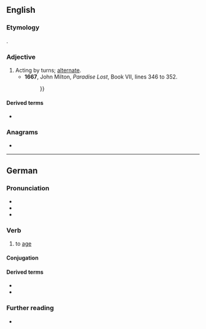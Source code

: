 {{also|Altern}}
==English==

===Etymology===
{{etyl|la|en}} {{lena}} {{m|la|alternus}}.

===Adjective===
{{en-adj|-}}

# Acting by turns; [[alternate]].
#* '''1667''', John Milton, ''Paradise Lost'', Book VII, lines 346 to 352.
#*:{{quote|en|And God made two great lights, great for their use / To Man, the greater to have rule by day, / The less by night, '''altern''' ; and made the stars, / And set them in the firmament of Heaven / To illuminate the Earth, and rule the day / In their vicissitude, and rule the night, / And light from darkness to divide. {{...}}}}

====Derived terms====
* {{l|en|altern base}}

{{Webster 1913}}

===Anagrams===
* {{anagrams|en|Antler|Lenart|antler|learnt|rental|ternal}}

----

==German==

===Pronunciation===
* {{IPA|/ˈʔaltɐn/|lang=de}}
* {{audio|De-at-altern.ogg|Audio (Austria)|lang=de}}
* {{audio|De-altern.ogg|Audio|lang=de}}

===Verb===
{{de-verb-weak|altert|alterte|gealtert|auxiliary=sein}}

# to [[age]]

====Conjugation====
{{de-conj-weak-ern|alt|gealtert|s}}

====Derived terms====
* {{l|de|Altern}}
* {{l|de|Alterung}}

===Further reading===
* {{R:Duden}}